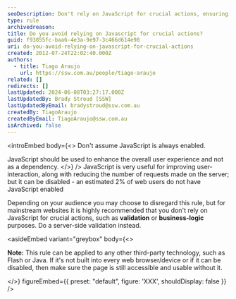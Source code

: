 ```yaml
---
seoDescription: Don't rely on JavaScript for crucial actions, ensuring your website remains accessible and usable without it, as an estimated 2% of users may have JavaScript disabled.
type: rule
archivedreason:
title: Do you avoid relying on Javascript for crucial actions?
guid: f93855fc-baa6-4e3a-9e97-3c466d614e98
uri: do-you-avoid-relying-on-javascript-for-crucial-actions
created: 2012-07-24T22:02:40.000Z
authors:
  - title: Tiago Araujo
    url: https://ssw.com.au/people/tiago-araujo
related: []
redirects: []
lastUpdated: 2024-06-08T03:27:17.000Z
lastUpdatedBy: Brady Stroud [SSW]
lastUpdatedByEmail: bradystroud@ssw.com.au
createdBy: TiagoAraujo
createdByEmail: TiagoAraujo@ssw.com.au
isArchived: false
---
```


<introEmbed
  body={<>
Don't assume JavaScript is always enabled.

JavaScript should be used to enhance the overall user experience and not as a dependency.
  </>}
/>
JavaScript is very useful for improving user-interaction, along with reducing the number of requests made on the server; but it can be disabled - an estimated 2% of web users do not have JavaScript enabled

Depending on your audience you may choose to disregard this rule, but for mainstream websites it is highly recommended that you don't rely on JavaScript for crucial actions, such as **validation** or **business-logic** purposes. Do a server-side validation instead.

<asideEmbed
  variant="greybox"
  body={<>
    
**Note:** This rule can be applied to any other third-party technology, such as Flash or Java. If it's not built into every web browser/device or if it can be disabled, then make sure the page is still accessible and usable without it.

  </>}
  figureEmbed={{
    preset: "default",
    figure: 'XXX',
    shouldDisplay: false
  }}
/>
